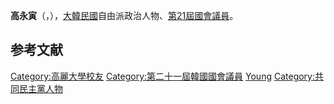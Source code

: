 {{BLP unsourced|time=2020-07-25T20:11:52+00:00}}
{{Infobox officeholder
| name = 高永寅<br>{{Lang|ko|고영인}}
| image = 
| caption = 
| birth_date = {{Birth date and age|1963|7|7}}
| birth_place = 
| residence = {{KOR}}[[京畿道|京畿道]][[安山市|安山市]][[檀園區|檀園區]]
| nationality = {{ROK}}
| party = {{MPK}}
| other_names = 
| alma_mater = [[高麗大學|高麗大學]]
| office = {{Flagicon|South Korea}} 第21屆[[韓國國會|韓國國會]]議員
| term_start = 2020年5月30日
| term_end = 
| constituency = [[京畿道|京畿道]][[安山市|安山市]][[檀園區|檀園區]]甲
| predecessor = {{Link-ko|金明淵 (1964年生)|김명연 (1964년)|金明淵}}
| successor = 
}}

'''高永寅'''（{{Kor|고영인|高永寅|Goh Young-in}}，{{bd|1963年|7月7日}}），[[大韓民國|大韓民國]]自由派政治人物、[[第21屆大韓民國國會議員名單|第21屆國會議員]]。

== 参考文献 ==
<references />

{{DEFAULTSORT:Goh Young-in}}
[[Category:高麗大學校友|Category:高麗大學校友]]
[[Category:第二十一屆韓國國會議員|Category:第二十一屆韓國國會議員]]
[[Category:高姓|Young]]
[[Category:共同民主黨人物|Category:共同民主黨人物]]
